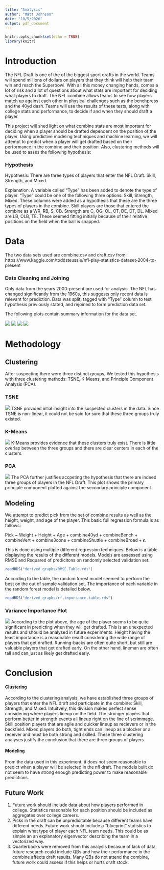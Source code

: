 ```yaml
---
title: "Analysis"
author: "Matt Johnson"
date: "10/5/2020"
output: pdf_document
---
```


```r
knitr::opts_chunk$set(echo = TRUE)
library(knitr)
```

Introduction
============

The NFL Draft is one of the of the biggest sport drafts in the world. Teams will spend millions of dollars on players that they think will help their team win and reach the Superbowl. With all this money changing hands, comes a lot of risk and a lot of questions about what stats are important for deciding what players to draft. The NFL combine allows teams to see how players match up against each other in physical challenges such as the benchpress and the 40yd dash. Teams will use the results of these tests, along with college stats and performance, to decide if and when they should draft a player. 
  
  This project will shed light on what combine stats are most important for deciding when a player should be drafted dependent on the position of the player. Using predictive modeling techniques and machine learning, we will attempt to predict when a player will get drafted based on their performance in the combine and their position. Also, clustering methods will be used to asses the following hypothesis:
  
### Hypothesis
Hypothesis: There are three types of players that enter the NFL Draft. Skill, Strength, and Mixed. 

Explanation: A variable called "Type" has been added to denote the type of player. "Type" could be one of the following three options: Skill, Strength, Mixed. These columns were added as a hypothesis that these are the three types of players in the combine. Skill players are those that entered the combine as a WR, RB, S, CB. Strength are C, OG, OL, OT, DE, DT, DL. Mixed are LB, OLB, TE. These seemed fitting initially because of their relative positions on the field when the ball is snapped. 
  
Data
====

The two data sets used are combine.csv and draft.csv from: <br/ >
https://www.kaggle.com/toddsteussie/nfl-play-statistics-dataset-2004-to-present 

### Data Cleaning and Joining

Only data from the years 2000-present are used for analysis. The NFL has changed significantly from the 1960s, this suggests only recent data is relevant for prediction. Data was split, tagged with "Type" column to test hypothesis previously stated, and rejoined to form prediction data set.

The following plots contain summary information for the data set. 

![](derived_graphs/Boxplot.by.round.png)
![](derived_graphs/Off.Weights.png)
![](derived_graphs/Age.Dist.png)
![](derived_graphs/40.Time.Plot.png)

Methodology
===========

Clustering
----------

After suspecting there were three distinct groups, We tested this hypothesis with three clustering methods: TSNE, K-Means, and Principle Component Analysis (PCA). 

### TSNE
![](derived_graphs/TSNE.Cluster.png)
TSNE provided intial insight into the suspected clusters in the data. Since TSNE is non-linear, it could not be said for sure that these three groups truly existed. 

### K-Means
![](derived_graphs/K-Means.Cluster.png)
K-Means provides evidence that these clusters truly exist. There is little overlap between the three groups and there are clear centers in each of the clusters. 

### PCA
![](derived_graphs/PCA.FramedClusters.png)
The PCA further justifies accpeting the hypothesis that there are indeed three groups of players in the NFL Draft. This plot shows the primary principle component plotted against the secondary principle component. 

Modeling
--------

We attempt to predict pick from the set of combine results as well as the height, weight, and age of the player. This basic full regression formula is as follows: <br />

Pick ~ Weight + Height + Age + combine40yd + combineBench + combineVert + combine3cone + combineShuttle + combineBroad + $\epsilon$. <br />

This is done using multiple different regression techniques. Below is a table displaying the results of the different models. Models are assessed using RMSE and Rsquared of predicitons on randomly selected validation set. 

```r
readRDS("derived_graphs/RMSE.Table.rds")
```

According to the table, the random forest model seemed to perform the best on the out of sample validation set. The importance of each variable in the random forest model is detailed below. 

```r
readRDS("derived_graphs/rf.importance.table.rds")
```

### Variance Importance Plot
![](derived_graphs/rf.plot.png)
According to the plot above, the age of the player seems to be quite significant in predicting when they will get drafted. This is an unexpected results and should be analysed in future experiments. Height having the least importance is a reasonable result considering the wide range of players that get drafted. Running-backs are often quite short, but still are valuable players that get drafted early. On the other hand, lineman are often tall and can just as likely get drafted early. 

Conclusion
==========

#### Clustering
According to the clustering analysis, we have established three groups of players that enter the NFL draft and participate in the combine: Skill, Strength, and Mixed. Intuitvely, this division makes perfect sense considering where players lineup on the field. The stronger players that perform better in strength events all lineup right on the line of scrimmage. Skill position players that are agile and quicker lineup as recievers or in the backfield. Mixed players do both, tight ends can lineup as a blocker or a receiver and must be both strong and skilled. These three clustering analyses justify the conclusion that there are three groups of players.

#### Modeling
From the data used in this experiment, it does not seem reasonable to predict when a player will be selected in the nfl draft. The models built do not seem to have strong enough predicting power to make reasonable predictions.

Future Work
-----------

1. Future work should include data about how players performed in college. Statistics reasonable for each position should be included as aggregates over college careers. 
2. Picks in the draft can be unpredicitable because different teams have different needs. Future work should include a "blueprint" statistics to explain what type of player each NFL team needs. This could be as simple an an explanatory eigenvector describing the team in a vectorized way. 
3. Quarterbacks were removed from this analysis becasue of lack of data, future research could include QBs and how their performance in the combine affects draft results. Many QBs do not attend the combine, future work could assess if this helps or hurts draft stock. 